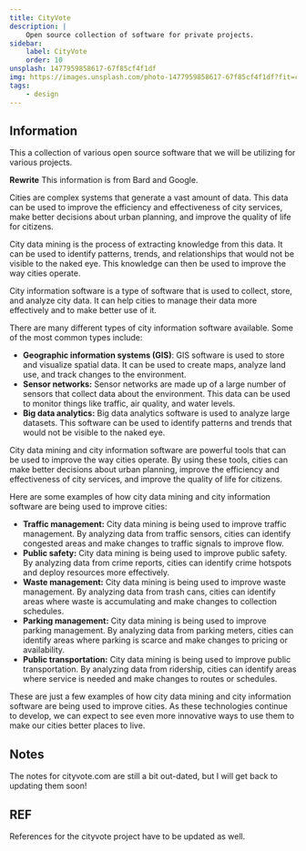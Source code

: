 ```yaml
---
title: CityVote
description: |
    Open source collection of software for private projects.
sidebar:
    label: CityVote
    order: 10
unsplash: 1477959858617-67f85cf4f1df
img: https://images.unsplash.com/photo-1477959858617-67f85cf4f1df?fit=crop&w=1400&h=700&q=75
tags:
    - design
---
```


## Information

This a collection of various open source software that we will be utilizing for various projects.

**Rewrite** This information is from Bard and Google.

Cities are complex systems that generate a vast amount of data. 
This data can be used to improve the efficiency and effectiveness of city services, make better decisions about urban planning, and improve the quality of life for citizens.

City data mining is the process of extracting knowledge from this data.
It can be used to identify patterns, trends, and relationships that would not be visible to the naked eye. This knowledge can then be used to improve the way cities operate.

City information software is a type of software that is used to collect, store, and analyze city data. It can help cities to manage their data more effectively and to make better use of it.

There are many different types of city information software available. Some of the most common types include:

- **Geographic information systems (GIS)**: GIS software is used to store and visualize spatial data. It can be used to create maps, analyze land use, and track changes to the environment.
- **Sensor networks:** Sensor networks are made up of a large number of sensors that collect data about the environment. This data can be used to monitor things like traffic, air quality, and water levels.
- **Big data analytics:** Big data analytics software is used to analyze large datasets. This software can be used to identify patterns and trends that would not be visible to the naked eye.

City data mining and city information software are powerful tools that can be used to improve the way cities operate. By using these tools, cities can make better decisions about urban planning, improve the efficiency and effectiveness of city services, and improve the quality of life for citizens.

Here are some examples of how city data mining and city information software are being used to improve cities:

-   **Traffic management:** City data mining is being used to improve traffic management. By analyzing data from traffic sensors, cities can identify congested areas and make changes to traffic signals to improve flow.
-   **Public safety:** City data mining is being used to improve public safety. By analyzing data from crime reports, cities can identify crime hotspots and deploy resources more effectively.
-   **Waste management:** City data mining is being used to improve waste management. By analyzing data from trash cans, cities can identify areas where waste is accumulating and make changes to collection schedules.
-   **Parking management:** City data mining is being used to improve parking management. By analyzing data from parking meters, cities can identify areas where parking is scarce and make changes to pricing or availability.
-   **Public transportation:** City data mining is being used to improve public transportation. By analyzing data from ridership, cities can identify areas where service is needed and make changes to routes or schedules.

These are just a few examples of how city data mining and city information software are being used to improve cities. As these technologies continue to develop, we can expect to see even more innovative ways to use them to make our cities better places to live.



## Notes

The notes for cityvote.com are still a bit out-dated, but I will get back to updating them soon!

## REF

References for the cityvote project have to be updated as well.
